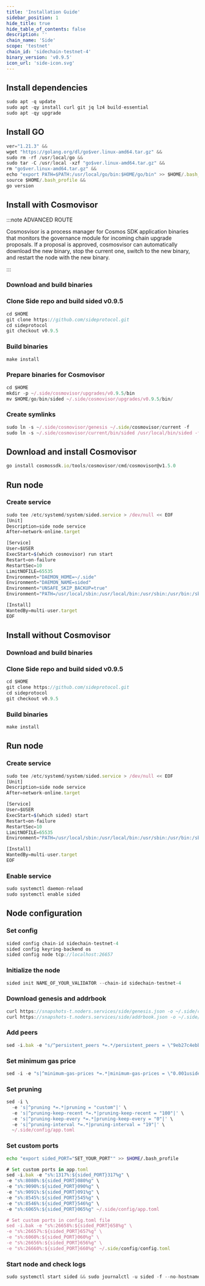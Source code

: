 ```yaml
---
title: 'Installation Guide'
sidebar_position: 1
hide_title: true
hide_table_of_contents: false
description: ''
chain_name: 'Side'
scope: 'testnet'
chain_id: 'sidechain-testnet-4'
binary_version: 'v0.9.5'
icon_url: 'side-icon.svg'
---
```



<PageTitle
  iconUrl="img/side-icon.svg"
  title="Side Installation Guide"
  chainId="sidechain-testnet-4"
  version="v0.9.5"
/>

## Install dependencies

```js
sudo apt -q update
sudo apt -qy install curl git jq lz4 build-essential
sudo apt -qy upgrade
```

## Install GO

```js
ver="1.21.3" &&
wget "https://golang.org/dl/go$ver.linux-amd64.tar.gz" &&
sudo rm -rf /usr/local/go &&
sudo tar -C /usr/local -xzf "go$ver.linux-amd64.tar.gz" &&
rm "go$ver.linux-amd64.tar.gz" &&
echo "export PATH=$PATH:/usr/local/go/bin:$HOME/go/bin" >> $HOME/.bash_profile &&
source $HOME/.bash_profile &&
go version
```

## Install with Cosmovisor

:::note ADVANCED ROUTE

Cosmosvisor is a process manager for Cosmos SDK application binaries that monitors the governance module for incoming chain upgrade proposals. If a proposal is approved, cosmosvisor can automatically download the new binary, stop the current one, switch to the new binary, and restart the node with the new binary.

:::

### Download and build binaries

### Clone Side repo and build sided v0.9.5

```js
cd $HOME
git clone https://github.com/sideprotocol.git
cd sideprotocol
git checkout v0.9.5
```

### Build binaries

```js
make install
```

### Prepare binaries for Cosmovisor

```js
cd $HOME
mkdir -p ~/.side/cosmovisor/upgrades/v0.9.5/bin
mv $HOME/go/bin/sided ~/.side/cosmovisor/upgrades/v0.9.5/bin/
```

### Create symlinks

```js
sudo ln -s ~/.side/cosmovisor/genesis ~/.side/cosmovisor/current -f
sudo ln -s ~/.side/cosmovisor/current/bin/sided /usr/local/bin/sided -f
```

## Download and install Cosmovisor

```js
go install cosmossdk.io/tools/cosmovisor/cmd/cosmovisor@v1.5.0
```

## Run node

### Create service

```js
sudo tee /etc/systemd/system/sided.service > /dev/null << EOF
[Unit]
Description=side node service
After=network-online.target

[Service]
User=$USER
ExecStart=$(which cosmovisor) run start
Restart=on-failure
RestartSec=10
LimitNOFILE=65535
Environment="DAEMON_HOME=~/.side"
Environment="DAEMON_NAME=sided"
Environment="UNSAFE_SKIP_BACKUP=true"
Environment="PATH=/usr/local/sbin:/usr/local/bin:/usr/sbin:/usr/bin:/sbin:/bin:/usr/games:/usr/local/games:/snap/bin:~/.side/cosmovisor/current/bin"

[Install]
WantedBy=multi-user.target
EOF
```

## Install without Cosmovisor

### Download and build binaries

### Clone Side repo and build sided v0.9.5

```js
cd $HOME
git clone https://github.com/sideprotocol.git
cd sideprotocol
git checkout v0.9.5
```

### Build binaries

```js
make install
```

## Run node

### Create service

```js
sudo tee /etc/systemd/system/sided.service > /dev/null << EOF
[Unit]
Description=side node service
After=network-online.target

[Service]
User=$USER
ExecStart=$(which sided) start
Restart=on-failure
RestartSec=10
LimitNOFILE=65535
Environment="PATH=/usr/local/sbin:/usr/local/bin:/usr/sbin:/usr/bin:/sbin:/bin:/usr/games:/usr/local/games:/snap/bin"

[Install]
WantedBy=multi-user.target
EOF
```

### Enable service

```js
sudo systemctl daemon-reload
sudo systemctl enable sided
```

## Node configuration

### Set config

```js
sided config chain-id sidechain-testnet-4
sided config keyring-backend os
sided config node tcp://localhost:26657
```

### Initialize the node

```js
sided init NAME_OF_YOUR_VALIDATOR --chain-id sidechain-testnet-4
```

### Download genesis and addrbook

```js
curl https://snapshots-t.noders.services/side/genesis.json -o ~/.side/config/genesis.json
curl https://snapshots-t.noders.services/side/addrbook.json -o ~/.side/config/addrbook.json
```

### Add peers

```js
sed -i.bak -e "s/^persistent_peers *=.*/persistent_peers = \"9eb27c4ebb46f11fcfd2ce04467f7aaff0e92bb5@side-t-rpc.noders.services:26356\"/" ~/.side/config/config.toml
```

### Set minimum gas price

```js
sed -i -e "s|^minimum-gas-prices *=.*|minimum-gas-prices = \"0.001uside\"|" ~/.side/config/app.toml
```

### Set pruning

```js
sed -i \
  -e 's|^pruning *=.*|pruning = "custom"|' \
  -e 's|^pruning-keep-recent *=.*|pruning-keep-recent = "100"|' \
  -e 's|^pruning-keep-every *=.*|pruning-keep-every = "0"|' \
  -e 's|^pruning-interval *=.*|pruning-interval = "19"|' \
  ~/.side/config/app.toml
```

### Set custom ports

```bash
echo "export sided_PORT="SET_YOUR_PORT"" >> $HOME/.bash_profile
```

```js
# Set custom ports in app.toml
sed -i.bak -e "s%:1317%:${sided_PORT}317%g" \
-e "s%:8080%:${sided_PORT}080%g" \
-e "s%:9090%:${sided_PORT}090%g" \
-e "s%:9091%:${sided_PORT}091%g" \
-e "s%:8545%:${sided_PORT}545%g" \
-e "s%:8546%:${sided_PORT}546%g" \
-e "s%:6065%:${sided_PORT}065%g" ~/.side/config/app.toml

# Set custom ports in config.toml file
sed -i.bak -e "s%:26658%:${sided_PORT}658%g" \
-e "s%:26657%:${sided_PORT}657%g" \
-e "s%:6060%:${sided_PORT}060%g" \
-e "s%:26656%:${sided_PORT}656%g" \
-e "s%:26660%:${sided_PORT}660%g" ~/.side/config/config.toml
```

### Start node and check logs

```js
sudo systemctl start sided && sudo journalctl -u sided -f --no-hostname -o cat
```
